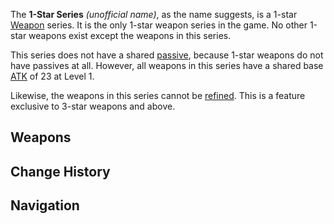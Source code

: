 {{Weapon Series Infobox
|rarity  = 1
|region  = Teyvat
|other   = Base ATK: 23–185
}}
The '''1-Star Series''' ''(unofficial name)'', as the name suggests, is a 1-star [[Weapon]] series. It is the only 1-star weapon series in the game. No other 1-star weapons exist except the weapons in this series.

This series does not have a shared [[Weapons#Passive|passive]], because 1-star weapons do not have passives at all. However, all weapons in this series have a shared base [[Attributes#Attack|ATK]] of 23 at Level 1.

Likewise, the weapons in this series cannot be [[Weapons#Refining|refined]]. This is a feature exclusive to 3-star weapons and above.

==Weapons==
{{Weapons by Category Table|type=1-Star Series}}

==Change History==
{{Change History|1.0}}

==Navigation==
{{Weapon Series Navbox}}